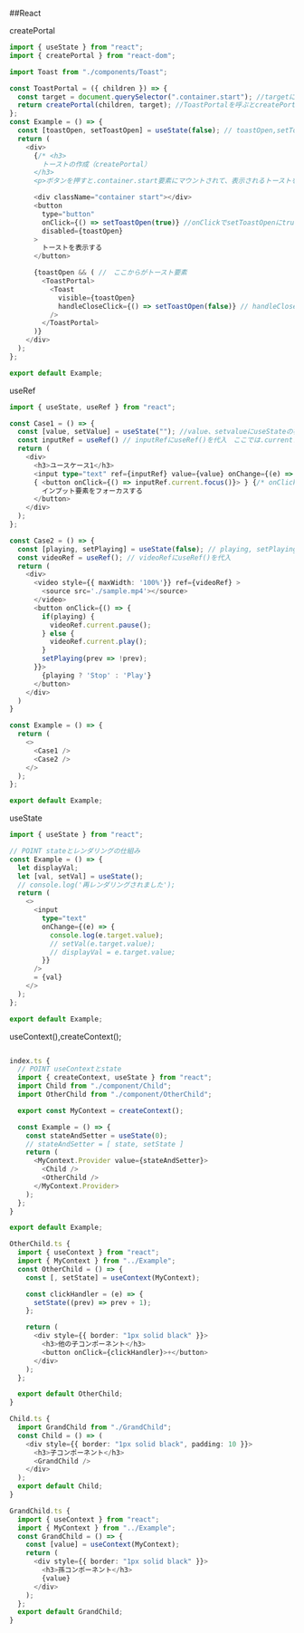 ##React

createPortal

```js
import { useState } from "react";
import { createPortal } from "react-dom";

import Toast from "./components/Toast";

const ToastPortal = ({ children }) => {
  const target = document.querySelector(".container.start"); //targetにclassNameのDOMを代入
  return createPortal(children, target); //ToastPortalを呼ぶとcreatePortal
};
const Example = () => {
  const [toastOpen, setToastOpen] = useState(false); // toastOpen,setToastOpenにuseStateの初期値falseを分割代入
  return (
    <div>
      {/* <h3>
        トーストの作成（createPortal）
      </h3>
      <p>ボタンを押すと.container.start要素にマウントされて、表示されるトーストを作成してください。トーストにはToastコンポーネントを使用してください。</p> */}

      <div className="container start"></div>
      <button
        type="button"
        onClick={() => setToastOpen(true)} //onClickでsetToastOpenにtrueを設定
        disabled={toastOpen}
      >
        トーストを表示する
      </button>

      {toastOpen && ( //　ここからがトースト要素
        <ToastPortal>
          <Toast
            visible={toastOpen}
            handleCloseClick={() => setToastOpen(false)} // handleCloseClickでsetToastOpenにfalseを設定
          />
        </ToastPortal>
      )}
    </div>
  );
};

export default Example;
```

useRef

```ts
import { useState, useRef } from "react";

const Case1 = () => {
  const [value, setValue] = useState(""); //value、setvalueにuseStateの初期値から文字列を分割代入
  const inputRef = useRef() // inputRefにuseRef()を代入　ここでは.currentプロパティが渡された引数をinputRefに返している
  return (
    <div>
      <h3>ユースケース1</h3>
      <input type="text" ref={inputRef} value={value} onChange={(e) => setValue(e.target.value)} />
      { <button onClick={() => inputRef.current.focus()}> } {/* onClickでinput.currentにfocusする */}
        インプット要素をフォーカスする
      </button>
    </div>
  );
};

const Case2 = () => {
  const [playing, setPlaying] = useState(false); // playing, setPlayingにuseState(false)を分割代入
  const videoRef = useRef(); // videoRefにuseRef()を代入
  return (
    <div>
      <video style={{ maxWidth: '100%'}} ref={videoRef} >
        <source src='./sample.mp4'></source>
      </video>
      <button onClick={() => {
        if(playing) {
          videoRef.current.pause();
        } else {
          videoRef.current.play();
        }
        setPlaying(prev => !prev);
      }}>
        {playing ? 'Stop' : 'Play'}
      </button>
    </div>
  )
}

const Example = () => {
  return (
    <>
      <Case1 />
      <Case2 />
    </>
  );
};

export default Example;


```

useState

```ts
import { useState } from "react";

// POINT stateとレンダリングの仕組み
const Example = () => {
  let displayVal;
  let [val, setVal] = useState();
  // console.log('再レンダリングされました');
  return (
    <>
      <input
        type="text"
        onChange={(e) => {
          console.log(e.target.value);
          // setVal(e.target.value);
          // displayVal = e.target.value;
        }}
      />
      = {val}
    </>
  );
};

export default Example;
```

useContext(),createContext();

```ts

index.ts {
  // POINT useContextとstate
  import { createContext, useState } from "react";
  import Child from "./component/Child";
  import OtherChild from "./component/OtherChild";

  export const MyContext = createContext();

  const Example = () => {
    const stateAndSetter = useState(0);
    // stateAndSetter = [ state, setState ]
    return (
      <MyContext.Provider value={stateAndSetter}>
        <Child />
        <OtherChild />
      </MyContext.Provider>
    );
  };
}

export default Example;

OtherChild.ts {
  import { useContext } from "react";
  import { MyContext } from "../Example";
  const OtherChild = () => {
    const [, setState] = useContext(MyContext);

    const clickHandler = (e) => {
      setState((prev) => prev + 1);
    };

    return (
      <div style={{ border: "1px solid black" }}>
        <h3>他の子コンポーネント</h3>
        <button onClick={clickHandler}>+</button>
      </div>
    );
  };

  export default OtherChild;
}

Child.ts {
  import GrandChild from "./GrandChild";
  const Child = () => (
    <div style={{ border: "1px solid black", padding: 10 }}>
      <h3>子コンポーネント</h3>
      <GrandChild />
    </div>
  );
  export default Child;
}

GrandChild.ts {
  import { useContext } from "react";
  import { MyContext } from "../Example";
  const GrandChild = () => {
    const [value] = useContext(MyContext);
    return (
      <div style={{ border: "1px solid black" }}>
        <h3>孫コンポーネント</h3>
        {value}
      </div>
    );
  };
  export default GrandChild;
}


```
